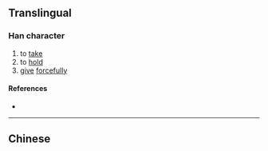 {{character info/new}}
{{also|掗}}
==Translingual==

===Han character===
{{Han char|rn=64|rad=手|as=06|sn=9|four=|canj=QMTC|ids=⿰扌亚}}

# to [[take]]
# to [[hold]]
# [[give]] [[forcefully]]

====References====
* {{Han ref|kx=0431.171|hdz=31867.030|uh=631C|ud=25372}}

----

==Chinese==
{{zh-see|掗}}